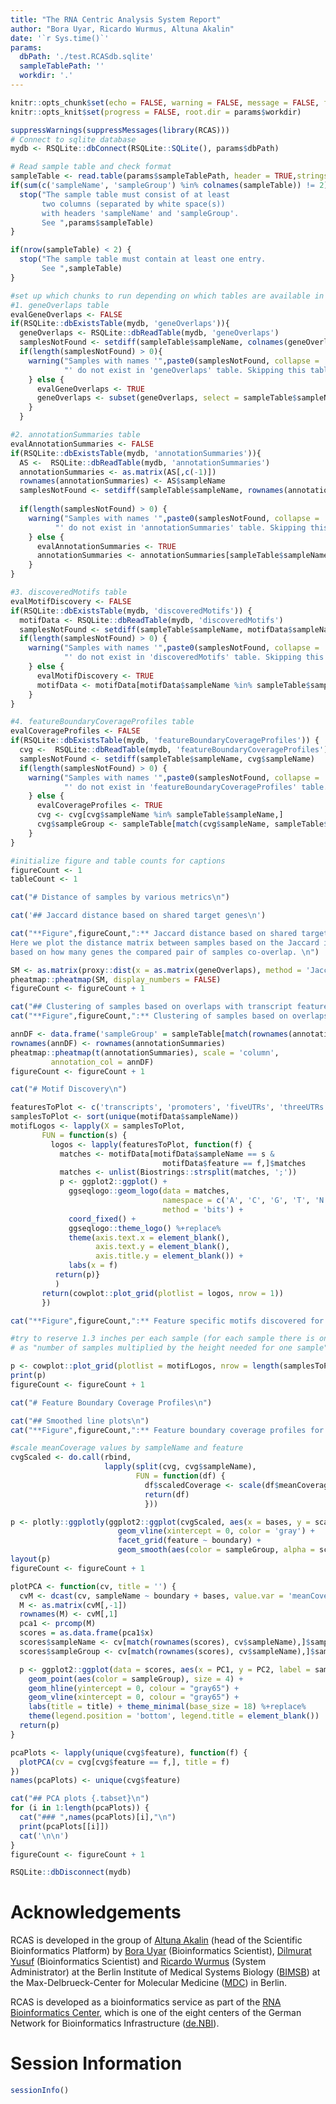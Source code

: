 ```yaml
---
title: "The RNA Centric Analysis System Report"
author: "Bora Uyar, Ricardo Wurmus, Altuna Akalin"
date: '`r Sys.time()`'
params:
  dbPath: './test.RCASdb.sqlite'
  sampleTablePath: ''
  workdir: '.'
---
```


```r
knitr::opts_chunk$set(echo = FALSE, warning = FALSE, message = FALSE, fig.height = 4.5, fig.width = 8)
knitr::opts_knit$set(progress = FALSE, root.dir = params$workdir)
```

```r
suppressWarnings(suppressMessages(library(RCAS)))
# Connect to sqlite database
mydb <- RSQLite::dbConnect(RSQLite::SQLite(), params$dbPath)

# Read sample table and check format
sampleTable <- read.table(params$sampleTablePath, header = TRUE,stringsAsFactors = FALSE)
if(sum(c('sampleName', 'sampleGroup') %in% colnames(sampleTable)) != 2) {
  stop("The sample table must consist of at least 
       two columns (separated by white space(s)) 
       with headers 'sampleName' and 'sampleGroup'. 
       See ",params$sampleTable)
}

if(nrow(sampleTable) < 2) {
  stop("The sample table must contain at least one entry. 
       See ",sampleTable)
}

#set up which chunks to run depending on which tables are available in mydb
#1. geneOverlaps table
evalGeneOverlaps <- FALSE
if(RSQLite::dbExistsTable(mydb, 'geneOverlaps')){
  geneOverlaps <- RSQLite::dbReadTable(mydb, 'geneOverlaps')
  samplesNotFound <- setdiff(sampleTable$sampleName, colnames(geneOverlaps))
  if(length(samplesNotFound) > 0){
    warning("Samples with names '",paste0(samplesNotFound, collapse = ', '),
            "' do not exist in 'geneOverlaps' table. Skipping this table")
    } else {
      evalGeneOverlaps <- TRUE
      geneOverlaps <- subset(geneOverlaps, select = sampleTable$sampleName)
    }
  } 

#2. annotationSummaries table
evalAnnotationSummaries <- FALSE
if(RSQLite::dbExistsTable(mydb, 'annotationSummaries')){
  AS <-  RSQLite::dbReadTable(mydb, 'annotationSummaries')
  annotationSummaries <- as.matrix(AS[,c(-1)])
  rownames(annotationSummaries) <- AS$sampleName
  samplesNotFound <- setdiff(sampleTable$sampleName, rownames(annotationSummaries))
  
  if(length(samplesNotFound) > 0) {
    warning("Samples with names '",paste0(samplesNotFound, collapse = ', '),
          "' do not exist in 'annotationSummaries' table. Skipping this table")
    } else {
      evalAnnotationSummaries <- TRUE
      annotationSummaries <- annotationSummaries[sampleTable$sampleName,]
    }
} 

#3. discoveredMotifs table 
evalMotifDiscovery <- FALSE
if(RSQLite::dbExistsTable(mydb, 'discoveredMotifs')) {
  motifData <- RSQLite::dbReadTable(mydb, 'discoveredMotifs')
  samplesNotFound <- setdiff(sampleTable$sampleName, motifData$sampleName)
  if(length(samplesNotFound) > 0) {
    warning("Samples with names '",paste0(samplesNotFound, collapse = ', '),
            "' do not exist in 'discoveredMotifs' table. Skipping this table")
    } else {
      evalMotifDiscovery <- TRUE
      motifData <- motifData[motifData$sampleName %in% sampleTable$sampleName,]
    }
} 

#4. featureBoundaryCoverageProfiles table
evalCoverageProfiles <- FALSE 
if(RSQLite::dbExistsTable(mydb, 'featureBoundaryCoverageProfiles')) {
  cvg <-  RSQLite::dbReadTable(mydb, 'featureBoundaryCoverageProfiles')
  samplesNotFound <- setdiff(sampleTable$sampleName, cvg$sampleName)
  if(length(samplesNotFound) > 0) {
    warning("Samples with names '",paste0(samplesNotFound, collapse = ', '),
            "' do not exist in 'featureBoundaryCoverageProfiles' table. Skipping this table")
    } else {
      evalCoverageProfiles <- TRUE
      cvg <- cvg[cvg$sampleName %in% sampleTable$sampleName,]
      cvg$sampleGroup <- sampleTable[match(cvg$sampleName, sampleTable$sampleName),]$sampleGroup
    }
}

#initialize figure and table counts for captions
figureCount <- 1
tableCount <- 1
```


```r
cat("# Distance of samples by various metrics\n")
```


```r
cat('## Jaccard distance based on shared target genes\n')

cat("**Figure",figureCount,":** Jaccard distance based on shared target genes. 
Here we plot the distance matrix between samples based on the Jaccard index computed for each pairwise sample 
based on how many genes the compared pair of samples co-overlap. \n")
```

```r
SM <- as.matrix(proxy::dist(x = as.matrix(geneOverlaps), method = 'Jaccard', by_rows = FALSE, diag = TRUE, upper = TRUE))
pheatmap::pheatmap(SM, display_numbers = FALSE)
figureCount <- figureCount + 1
```

```r
cat("## Clustering of samples based on overlaps with transcript features\n")
cat("**Figure",figureCount,":** Clustering of samples based on overlaps with transcript features\n")
```

```r
annDF <- data.frame('sampleGroup' = sampleTable[match(rownames(annotationSummaries), sampleTable$sampleName),]$sampleGroup)
rownames(annDF) <- rownames(annotationSummaries)
pheatmap::pheatmap(t(annotationSummaries), scale = 'column', 
         annotation_col = annDF)
figureCount <- figureCount + 1
```

```r
cat("# Motif Discovery\n")
```

```r
featuresToPlot <- c('transcripts', 'promoters', 'fiveUTRs', 'threeUTRs', 'introns', 'cds')
samplesToPlot <- sort(unique(motifData$sampleName))
motifLogos <- lapply(X = samplesToPlot,
       FUN = function(s) {
         logos <- lapply(featuresToPlot, function(f) {
           matches <- motifData[motifData$sampleName == s &
                                  motifData$feature == f,]$matches
           matches <- unlist(Biostrings::strsplit(matches, ';'))
           p <- ggplot2::ggplot() + 
             ggseqlogo::geom_logo(data = matches,
                                  namespace = c('A', 'C', 'G', 'T', 'N', 'O','E'), 
                                  method = 'bits') +
             coord_fixed() + 
             ggseqlogo::theme_logo() %+replace%
             theme(axis.text.x = element_blank(), 
                   axis.text.y = element_blank(), 
                   axis.title.y = element_blank()) + 
             labs(x = f)
          return(p)}
          )
       return(cowplot::plot_grid(plotlist = logos, nrow = 1))
       })
```

```r
cat("**Figure",figureCount,":** Feature specific motifs discovered for each sample\n")
```

```r
#try to reserve 1.3 inches per each sample (for each sample there is one row of motifs and the height is dynamically adjusted 
# as "number of samples multiplied by the height needed for one sample")

p <- cowplot::plot_grid(plotlist = motifLogos, nrow = length(samplesToPlot), ncol = 1, labels = samplesToPlot, scale = 1)
print(p)
figureCount <- figureCount + 1
```

```r
cat("# Feature Boundary Coverage Profiles\n")
```

```r
cat("## Smoothed line plots\n")
cat("**Figure",figureCount,":** Feature boundary coverage profiles for each sample\n")
```

```r
#scale meanCoverage values by sampleName and feature
cvgScaled <- do.call(rbind, 
                     lapply(split(cvg, cvg$sampleName),
                            FUN = function(df) {
                              df$scaledCoverage <- scale(df$meanCoverage)
                              return(df)
                              }))

p <- plotly::ggplotly(ggplot2::ggplot(cvgScaled, aes(x = bases, y = scaledCoverage)) + 
                        geom_vline(xintercept = 0, color = 'gray') +
                        facet_grid(feature ~ boundary) + 
                        geom_smooth(aes(color = sampleGroup, alpha = scaledCoverage)) + theme_minimal())
layout(p)
figureCount <- figureCount + 1
```


```r
plotPCA <- function(cv, title = '') {
  cvM <- dcast(cv, sampleName ~ boundary + bases, value.var = 'meanCoverage')
  M <- as.matrix(cvM[,-1])
  rownames(M) <- cvM[,1]
  pca1 <- prcomp(M)
  scores = as.data.frame(pca1$x)
  scores$sampleName <- cv[match(rownames(scores), cv$sampleName),]$sampleName
  scores$sampleGroup <- cv[match(rownames(scores), cv$sampleName),]$sampleGroup

  p <- ggplot2::ggplot(data = scores, aes(x = PC1, y = PC2, label = sampleName)) +
    geom_point(aes(color = sampleGroup), size = 4) +
    geom_hline(yintercept = 0, colour = "gray65") +
    geom_vline(xintercept = 0, colour = "gray65") +
    labs(title = title) + theme_minimal(base_size = 18) %+replace% 
    theme(legend.position = 'bottom', legend.title = element_blank())
  return(p)
}

pcaPlots <- lapply(unique(cvg$feature), function(f) {
  plotPCA(cv = cvg[cvg$feature == f,], title = f)
})
names(pcaPlots) <- unique(cvg$feature)
```

```r
cat("## PCA plots {.tabset}\n")
for (i in 1:length(pcaPlots)) {
  cat("### ",names(pcaPlots)[i],"\n")
  print(pcaPlots[[i]])
  cat('\n\n')
}
figureCount <- figureCount + 1
```

```r
RSQLite::dbDisconnect(mydb)
```

# Acknowledgements

RCAS is developed in the group of 
[Altuna Akalin](http://bioinformatics.mdc-berlin.de/team.html#altuna-akalin-phd)
(head of the Scientific Bioinformatics Platform) by
[Bora Uyar](http://bioinformatics.mdc-berlin.de/team.html#bora-uyar-phd)
(Bioinformatics Scientist),
[Dilmurat Yusuf](http://bioinformatics.mdc-berlin.de/team.html#dilmurat-yusuf-phd)
(Bioinformatics Scientist) and 
[Ricardo Wurmus](http://bioinformatics.mdc-berlin.de/team.html#ricardo-wurmus)
(System Administrator) at the Berlin Institute of Medical Systems Biology
([BIMSB](https://www.mdc-berlin.de/13800178/en/bimsb))
at the Max-Delbrueck-Center for Molecular Medicine
([MDC](https://www.mdc-berlin.de)) in Berlin.

RCAS is developed as a bioinformatics service as part of
the [RNA Bioinformatics Center](http://www.denbi.de/index.php/rbc),
which is one of the eight centers of
the German Network for Bioinformatics Infrastructure
([de.NBI](http://www.denbi.de/)).  

# Session Information
```r
sessionInfo()
```
